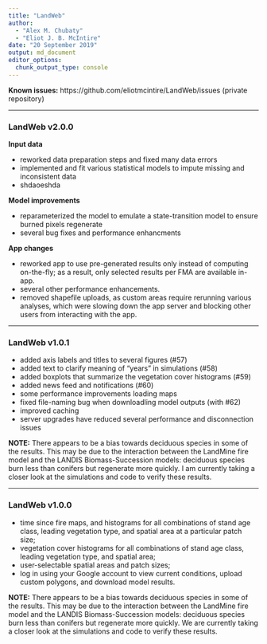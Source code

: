 ```yaml
---
title: "LandWeb"
author:
  - "Alex M. Chubaty"
  - "Eliot J. B. McIntire"
date: "20 September 2019"
output: md_document
editor_options: 
  chunk_output_type: console
---
```


**Known issues:** https://github.com/eliotmcintire/LandWeb/issues (private repository)

--------------------------------------------------------------------------------

### LandWeb v2.0.0

**Input data**

- reworked data preparation steps and fixed many data errors
- implemented and fit various statistical models to impute missing and inconsistent data
- shdaoeshda

**Model improvements**

- reparameterized the model to emulate a state-transition model to ensure burned pixels regenerate
- several bug fixes and performance enhancments

**App changes**

- reworked app to use pre-generated results only instead of computing on-the-fly; as a result, only selected results per FMA are available in-app.
- several other performance enhancements.
- removed shapefile uploads, as custom areas require rerunning various analyses, which were slowing down the app server and blocking other users from interacting with the app.

--------------------------------------------------------------------------------

### LandWeb v1.0.1

- added axis labels and titles to several figures (#57)
- added text to clarify meaning of "years" in simulations (#58)
- added boxplots that summarize the vegetation cover histograms (#59)
- added news feed and notifications (#60)
- some performance improvements loading maps
- fixed file-naming bug when downloadling model outputs (with #62)
- improved caching
- server upgrades have reduced several performance and disconnection issues

**NOTE:** There appears to be a bias towards deciduous species in some of the results.
This may be due to the interaction between the LandMine fire model and the LANDIS Biomass-Succession models: deciduous species burn less than conifers but regenerate more quickly.
I am currently taking a closer look at the simulations and code to verify these results.

--------------------------------------------------------------------------------

### LandWeb v1.0.0

- time since fire maps, and histograms for all combinations of stand age class, leading vegetation type, and spatial area at a particular patch size;
- vegetation cover histograms for all combinations of stand age class, leading vegetation type, and spatial area;
- user-selectable spatial areas and patch sizes;
- log in using your Google account to view current conditions, upload custom polygons, and download model results.

**NOTE:** There appears to be a bias towards deciduous species in some of the results.
This may be due to the interaction between the LandMine fire model and the LANDIS Biomass-Succession models: deciduous species burn less than conifers but regenerate more quickly.
We are currently taking a closer look at the simulations and code to verify these results.
